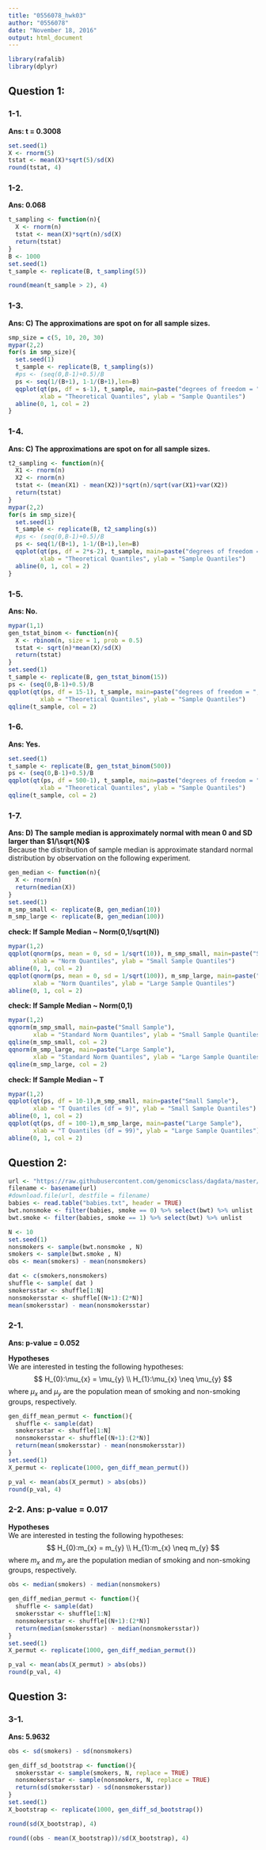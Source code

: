 ```yaml
---
title: "0556078_hwk03"
author: "0556078"
date: "November 18, 2016"
output: html_document
---
```


```r
library(rafalib)
library(dplyr)
```

## Question 1:
### 1-1.
**Ans: t = 0.3008**
```r
set.seed(1)
X <- rnorm(5)
tstat <- mean(X)*sqrt(5)/sd(X)
round(tstat, 4)
```

### 1-2.
**Ans: 0.068**
```r
t_sampling <- function(n){
  X <- rnorm(n)
  tstat <- mean(X)*sqrt(n)/sd(X)
  return(tstat)
}
B <- 1000
set.seed(1)
t_sample <- replicate(B, t_sampling(5))
```
```r
round(mean(t_sample > 2), 4)
```

### 1-3.
**Ans: C) The approximations are spot on for all sample sizes.**
```r
smp_size = c(5, 10, 20, 30)
mypar(2,2)
for(s in smp_size){
  set.seed(1)
  t_sample <- replicate(B, t_sampling(s))
  #ps <- (seq(0,B-1)+0.5)/B
  ps <- seq(1/(B+1), 1-1/(B+1),len=B)
  qqplot(qt(ps, df = s-1), t_sample, main=paste("degrees of freedom = ", s-1), 
         xlab = "Theoretical Quantiles", ylab = "Sample Quantiles")
  abline(0, 1, col = 2)
}
```

### 1-4.
**Ans: C) The approximations are spot on for all sample sizes.**
```r
t2_sampling <- function(n){
  X1 <- rnorm(n)
  X2 <- rnorm(n)
  tstat <- (mean(X1) - mean(X2))*sqrt(n)/sqrt(var(X1)+var(X2))
  return(tstat)
}
mypar(2,2)
for(s in smp_size){
  set.seed(1)
  t_sample <- replicate(B, t2_sampling(s))
  #ps <- (seq(0,B-1)+0.5)/B
  ps <- seq(1/(B+1), 1-1/(B+1),len=B)
  qqplot(qt(ps, df = 2*s-2), t_sample, main=paste("degrees of freedom = ", 2*s-2), 
         xlab = "Theoretical Quantiles", ylab = "Sample Quantiles")
  abline(0, 1, col = 2)
}
```

### 1-5.
**Ans: No.**
```r
mypar(1,1)
gen_tstat_binom <- function(n){
  X <- rbinom(n, size = 1, prob = 0.5)
  tstat <- sqrt(n)*mean(X)/sd(X)
  return(tstat)
}
set.seed(1)
t_sample <- replicate(B, gen_tstat_binom(15))
ps <- (seq(0,B-1)+0.5)/B
qqplot(qt(ps, df = 15-1), t_sample, main=paste("degrees of freedom = ", 15-1), 
         xlab = "Theoretical Quantiles", ylab = "Sample Quantiles")
qqline(t_sample, col = 2)
```

### 1-6.
**Ans: Yes.**
```r
set.seed(1)
t_sample <- replicate(B, gen_tstat_binom(500))
ps <- (seq(0,B-1)+0.5)/B
qqplot(qt(ps, df = 500-1), t_sample, main=paste("degrees of freedom = ", 500-1), 
         xlab = "Theoretical Quantiles", ylab = "Sample Quantiles")
qqline(t_sample, col = 2)
```

### 1-7.
**Ans: D) The sample median is approximately normal with mean 0 and SD larger than $1/\sqrt{N}$**  
Because the distribution of sample median is approximate standard normal distribution by observation on the following experiment.
```r
gen_median <- function(n){
  X <- rnorm(n)
  return(median(X))
}
set.seed(1)
m_smp_small <- replicate(B, gen_median(10))
m_smp_large <- replicate(B, gen_median(100))
```

**check: If Sample Median ~ Norm(0,1/sqrt(N))**
```r
mypar(1,2)
qqplot(qnorm(ps, mean = 0, sd = 1/sqrt(10)), m_smp_small, main=paste("Small Sample"),  
       xlab = "Norm Quantiles", ylab = "Small Sample Quantiles")
abline(0, 1, col = 2)
qqplot(qnorm(ps, mean = 0, sd = 1/sqrt(100)), m_smp_large, main=paste("Large Sample"),  
       xlab = "Norm Quantiles", ylab = "Large Sample Quantiles")
abline(0, 1, col = 2)
```

**check: If Sample Median ~ Norm(0,1)**
```r
mypar(1,2)
qqnorm(m_smp_small, main=paste("Small Sample"),  
       xlab = "Standard Norm Quantiles", ylab = "Small Sample Quantiles")
qqline(m_smp_small, col = 2)
qqnorm(m_smp_large, main=paste("Large Sample"),  
       xlab = "Standard Norm Quantiles", ylab = "Large Sample Quantiles")
qqline(m_smp_large, col = 2)
```

**check: If Sample Median ~ T**
```r
mypar(1,2)
qqplot(qt(ps, df = 10-1),m_smp_small, main=paste("Small Sample"),  
       xlab = "T Quantiles (df = 9)", ylab = "Small Sample Quantiles")
abline(0, 1, col = 2)
qqplot(qt(ps, df = 100-1),m_smp_large, main=paste("Large Sample"),  
       xlab = "T Quantiles (df = 99)", ylab = "Large Sample Quantiles")
abline(0, 1, col = 2)
```

## Question 2:
```r
url <- "https://raw.githubusercontent.com/genomicsclass/dagdata/master/inst/extdata/babies.txt"
filename <- basename(url)
#download.file(url, destfile = filename)
babies <- read.table("babies.txt", header = TRUE)
bwt.nonsmoke <- filter(babies, smoke == 0) %>% select(bwt) %>% unlist
bwt.smoke <- filter(babies, smoke == 1) %>% select(bwt) %>% unlist
```

```r
N <- 10
set.seed(1)
nonsmokers <- sample(bwt.nonsmoke , N)
smokers <- sample(bwt.smoke , N)
obs <- mean(smokers) - mean(nonsmokers)
```

```r
dat <- c(smokers,nonsmokers)
shuffle <- sample( dat )
smokersstar <- shuffle[1:N]
nonsmokersstar <- shuffle[(N+1):(2*N)]
mean(smokersstar) - mean(nonsmokersstar)
```

### 2-1.
**Ans: p-value = 0.052**

**Hypotheses**  
We are interested in testing the following hypotheses:
$$ H_{0}:\mu_{x} = \mu_{y} \\
   H_{1}:\mu_{x} \neq \mu_{y} $$
where $\mu_{x}$ and $\mu_{y}$ are the population mean of smoking and non-smoking groups, respectively.

```r
gen_diff_mean_permut <- function(){
  shuffle <- sample(dat)
  smokersstar <- shuffle[1:N]
  nonsmokersstar <- shuffle[(N+1):(2*N)]
  return(mean(smokersstar) - mean(nonsmokersstar))
}
set.seed(1)
X_permut <- replicate(1000, gen_diff_mean_permut())
```

```r
p_val <- mean(abs(X_permut) > abs(obs))
round(p_val, 4)
```

### 2-2. Ans: p-value = 0.017
**Hypotheses**  
We are interested in testing the following hypotheses:
$$ H_{0}:m_{x} = m_{y} \\
   H_{1}:m_{x} \neq m_{y} $$
where $m_{x}$ and $m_{y}$ are the population median of smoking and non-smoking groups, respectively.
```r
obs <- median(smokers) - median(nonsmokers)

gen_diff_median_permut <- function(){
  shuffle <- sample(dat)
  smokersstar <- shuffle[1:N]
  nonsmokersstar <- shuffle[(N+1):(2*N)]
  return(median(smokersstar) - median(nonsmokersstar))
}
set.seed(1)
X_permut <- replicate(1000, gen_diff_median_permut())
```

```r
p_val <- mean(abs(X_permut) > abs(obs))
round(p_val, 4)
```

## Question 3:
### 3-1.
**Ans: 5.9632**
```r
obs <- sd(smokers) - sd(nonsmokers)

gen_diff_sd_bootstrap <- function(){
  smokersstar <- sample(smokers, N, replace = TRUE)
  nonsmokersstar <- sample(nonsmokers, N, replace = TRUE)
  return(sd(smokersstar) - sd(nonsmokersstar))
}
set.seed(1)
X_bootstrap <- replicate(1000, gen_diff_sd_bootstrap())
```

```r
round(sd(X_bootstrap), 4)
```

```r
round((obs - mean(X_bootstrap))/sd(X_bootstrap), 4)
```